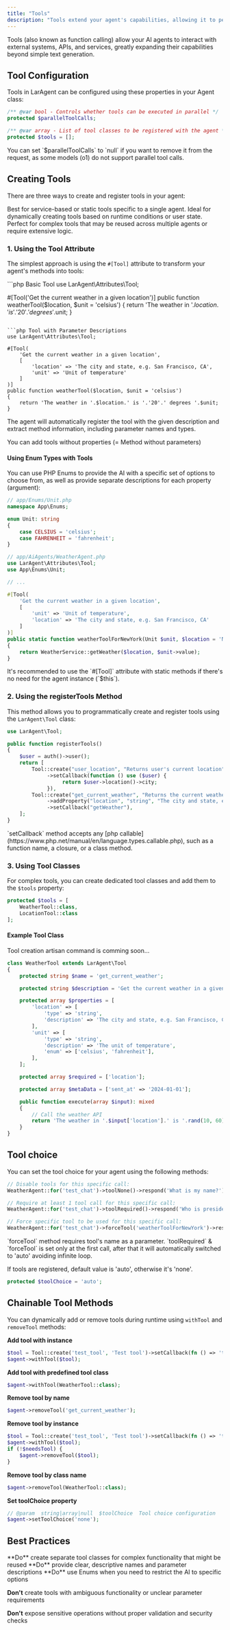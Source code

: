 ```yaml
---
title: "Tools"
description: "Tools extend your agent's capabilities, allowing it to perform tasks like sending messages, making API calls, or executing commands."
---
```


<Note>
  Tools (also known as function calling) allow your AI agents to interact with
  external systems, APIs, and services, greatly expanding their capabilities
  beyond simple text generation.
</Note>

## Tool Configuration

Tools in LarAgent can be configured using these properties in your Agent class:

```php
/** @var bool - Controls whether tools can be executed in parallel */
protected $parallelToolCalls;

/** @var array - List of tool classes to be registered with the agent */
protected $tools = [];
```

<Tip>
  You can set `$parallelToolCalls` to `null` if you want to remove it from the
  request, as some models (o1) do not support parallel tool calls.
</Tip>

## Creating Tools

There are three ways to create and register tools in your agent:

<CardGroup cols={3}>
  <Card
    title="#[Tool] Attribute"
    icon="wand-magic-sparkles"
    href="#1-using-the-tool-attribute"
  >
    Best for service-based or static tools specific to a single agent.
  </Card>
  <Card
    title="registerTools Method"
    icon="code"
    href="#2-using-the-registerTools-method"
  >
    Ideal for dynamically creating tools based on runtime conditions or user
    state.
  </Card>
  <Card title="Tool Classes" icon="puzzle-piece" href="#3-using-tool-classes">
    Perfect for complex tools that may be reused across multiple agents or
    require extensive logic.
  </Card>
</CardGroup>

### 1. Using the Tool Attribute

The simplest approach is using the `#[Tool]` attribute to transform your agent's methods into tools:

<CodeGroup>
```php Basic Tool
use LarAgent\Attributes\Tool;

#[Tool('Get the current weather in a given location')]
public function weatherTool($location, $unit = 'celsius')
{
    return 'The weather in '.$location.' is '.'20'.' degrees '.$unit;
}

````

```php Tool with Parameter Descriptions
use LarAgent\Attributes\Tool;

#[Tool(
    'Get the current weather in a given location',
    [
        'location' => 'The city and state, e.g. San Francisco, CA',
        'unit' => 'Unit of temperature'
    ]
)]
public function weatherTool($location, $unit = 'celsius')
{
    return 'The weather in '.$location.' is '.'20'.' degrees '.$unit;
}
````

</CodeGroup>

The agent will automatically register the tool with the given description and extract method information, including parameter names and types.

<Warning>
  You can add tools without properties (= Method without parameters)
</Warning>

#### Using Enum Types with Tools

You can use PHP Enums to provide the AI with a specific set of options to choose from, as well as provide separate descriptions for each property (argument):

```php
// app/Enums/Unit.php
namespace App\Enums;

enum Unit: string
{
    case CELSIUS = 'celsius';
    case FAHRENHEIT = 'fahrenheit';
}

// app/AiAgents/WeatherAgent.php
use LarAgent\Attributes\Tool;
use App\Enums\Unit;

// ...

#[Tool(
    'Get the current weather in a given location',
    [
        'unit' => 'Unit of temperature',
        'location' => 'The city and state, e.g. San Francisco, CA'
    ]
)]
public static function weatherToolForNewYork(Unit $unit, $location = 'New York')
{
    return WeatherService::getWeather($location, $unit->value);
}
```

<Tip>
  It's recommended to use the `#[Tool]` attribute with static methods if there's
  no need for the agent instance (`$this`).
</Tip>

### 2. Using the registerTools Method

This method allows you to programmatically create and register tools using the `LarAgent\Tool` class:

```php
use LarAgent\Tool;

public function registerTools()
{
    $user = auth()->user();
    return [
        Tool::create("user_location", "Returns user's current location")
             ->setCallback(function () use ($user) {
                  return $user->location()->city;
             }),
        Tool::create("get_current_weather", "Returns the current weather in a given location")
             ->addProperty("location", "string", "The city and state, e.g. San Francisco, CA")
             ->setCallback("getWeather"),
    ];
}
```

<Tip>
  `setCallback` method accepts any [php
  callable](https://www.php.net/manual/en/language.types.callable.php), such as
  a function name, a closure, or a class method.
</Tip>

### 3. Using Tool Classes

For complex tools, you can create dedicated tool classes and add them to the `$tools` property:

```php
protected $tools = [
    WeatherTool::class,
    LocationTool::class
];
```

#### Example Tool Class

<Note>Tool creation artisan command is comming soon...</Note>

```php
class WeatherTool extends LarAgent\Tool
{
    protected string $name = 'get_current_weather';

    protected string $description = 'Get the current weather in a given location';

    protected array $properties = [
        'location' => [
            'type' => 'string',
            'description' => 'The city and state, e.g. San Francisco, CA',
        ],
        'unit' => [
            'type' => 'string',
            'description' => 'The unit of temperature',
            'enum' => ['celsius', 'fahrenheit'],
        ],
    ];

    protected array $required = ['location'];

    protected array $metaData = ['sent_at' => '2024-01-01'];

    public function execute(array $input): mixed
    {
        // Call the weather API
        return 'The weather in '.$input['location'].' is '.rand(10, 60).' degrees '.$input['unit'];
    }
}
```

## Tool choice

You can set the tool choice for your agent using the following methods:

```php
// Disable tools for this specific call:
WeatherAgent::for('test_chat')->toolNone()->respond('What is my name?');

// Require at least 1 tool call for this specific call:
WeatherAgent::for('test_chat')->toolRequired()->respond('Who is president of US?');

// Force specific tool to be used for this specific call:
WeatherAgent::for('test_chat')->forceTool('weatherToolForNewYork')->respond('What is weather in New York?');
```

<Note>
`forceTool` method requires tool's name as a parameter.
</Note>

<Warning>
`toolRequired` & `forceTool` is set only at the first call, after that it will automatically switched to 'auto' avoiding infinite loop.
</Warning>

If tools are registered, default value is 'auto', otherwise it's 'none'.
```php
protected $toolChoice = 'auto';
```

## Chainable Tool Methods

You can dynamically add or remove tools during runtime using `withTool` and `removeTool` methods:

**Add tool with instance**
```php
$tool = Tool::create('test_tool', 'Test tool')->setCallback(fn () => 'test');
$agent->withTool($tool);
```

**Add tool with predefined tool class**
```php
$agent->withTool(WeatherTool::class);
```

**Remove tool by name**
```php
$agent->removeTool('get_current_weather');
```

**Remove tool by instance**
```php
$tool = Tool::create('test_tool', 'Test tool')->setCallback(fn () => 'test');
$agent->withTool($tool);
if (!$needsTool) {
    $agent->removeTool($tool);
}
```

**Remove tool by class name**
```php
$agent->removeTool(WeatherTool::class);
```

**Set toolChoice property**
```php
// @param  string|array|null  $toolChoice  Tool choice configuration
$agent->setToolChoice('none');
```
## Best Practices

<Check>
  **Do** create separate tool classes for complex functionality that might be
  reused
</Check>

<Check>
  **Do** provide clear, descriptive names and parameter descriptions
</Check>

<Check>
  **Do** use Enums when you need to restrict the AI to specific options
</Check>

<Icon icon="x" iconType="solid" color="red" /> **Don't** create tools with ambiguous
functionality or unclear parameter requirements

<Icon icon="x" iconType="solid" color="red" /> **Don't** expose sensitive operations
without proper validation and security checks
